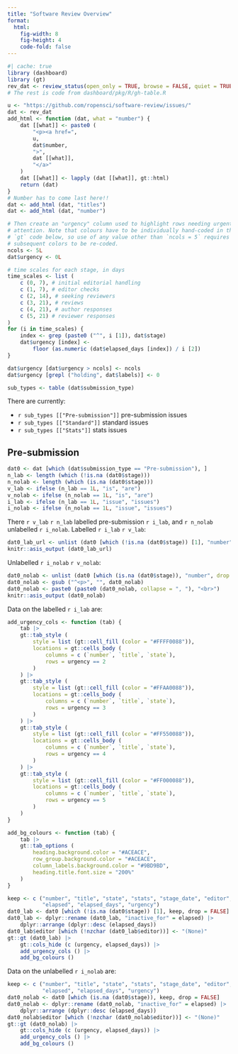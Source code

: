 ```yaml
---
title: "Software Review Overview"
format: 
  html:
    fig-width: 8
    fig-height: 4
    code-fold: false
---
```


```r
#| cache: true
library (dashboard)
library (gt)
rev_dat <- review_status(open_only = TRUE, browse = FALSE, quiet = TRUE)
# The rest is code from dashboard/pkg/R/gh-table.R
```

```r
u <- "https://github.com/ropensci/software-review/issues/"
dat <- rev_dat
add_html <- function (dat, what = "number") {
    dat [[what]] <- paste0 (
        "<p><a href=",
        u,
        dat$number,
        ">",
        dat [[what]],
        "</a>"
    )
    dat [[what]] <- lapply (dat [[what]], gt::html)
    return (dat)
}
# Number has to come last here!!
dat <- add_html (dat, "titles")
dat <- add_html (dat, "number")
```

```r
# Then create an "urgency" column used to highlight rows needing urgent
# attention. Note that colours have to be individually hand-coded in the
# `gt` code below, so use of any value other than `ncols = 5` requires the
# subsequent colors to be re-coded.
ncols <- 5L
dat$urgency <- 0L

# time scales for each stage, in days
time_scales <- list (
    c (0, 7), # initial editorial handling
    c (1, 7), # editor checks
    c (2, 14), # seeking reviewers
    c (3, 21), # reviews
    c (4, 21), # author responses
    c (5, 21) # reviewer responses
)
for (i in time_scales) {
    index <- grep (paste0 ("^", i [1]), dat$stage)
    dat$urgency [index] <-
        floor (as.numeric (dat$elapsed_days [index]) / i [2])
}

dat$urgency [dat$urgency > ncols] <- ncols
dat$urgency [grepl ("holding", dat$labels)] <- 0
```

```r
sub_types <- table (dat$submission_type)
```

There are currently:<br>

- `r sub_types [["Pre-submission"]]` pre-submission issues<br>
- `r sub_types [["Standard"]]` standard issues<br>
- `r sub_types [["Stats"]]` stats issues

## Pre-submission

```r
dat0 <- dat [which (dat$submission_type == "Pre-submission"), ]
n_lab <- length (which (!is.na (dat0$stage)))
n_nolab <- length (which (is.na (dat0$stage)))
v_lab <- ifelse (n_lab == 1L, "is", "are")
v_nolab <- ifelse (n_nolab == 1L, "is", "are")
i_lab <- ifelse (n_lab == 1L, "issue", "issues")
i_nolab <- ifelse (n_nolab == 1L, "issue", "issues")
```

There `r v_lab` `r n_lab` labelled pre-submission `r i_lab`, and `r n_nolab`
unlabelled `r i_nolab`. Labelled `r i_lab` `r v_lab`:

```r
dat0_lab_url <- unlist (dat0 [which (!is.na (dat0$stage)) [1], "number", drop = TRUE])
knitr::asis_output (dat0_lab_url)
```

Unlabelled `r i_nolab` `r v_nolab`:

```r
dat0_nolab <- unlist (dat0 [which (is.na (dat0$stage)), "number", drop = TRUE])
dat0_nolab <- gsub ("^<p>", "", dat0_nolab)
dat0_nolab <- paste0 (paste0 (dat0_nolab, collapse = ", "), "<br>")
knitr::asis_output (dat0_nolab)
```

Data on the labelled `r i_lab` are:

```r
add_urgency_cols <- function (tab) {
    tab |>
    gt::tab_style (
        style = list (gt::cell_fill (color = "#FFFF0088")),
        locations = gt::cells_body (
            columns = c (`number`, `title`, `state`),
            rows = urgency == 2
        )
    ) |>
    gt::tab_style (
        style = list (gt::cell_fill (color = "#FFAA0088")),
        locations = gt::cells_body (
            columns = c (`number`, `title`, `state`),
            rows = urgency == 3
        )
    ) |>
    gt::tab_style (
        style = list (gt::cell_fill (color = "#FF550088")),
        locations = gt::cells_body (
            columns = c (`number`, `title`, `state`),
            rows = urgency == 4
        )
    ) |>
    gt::tab_style (
        style = list (gt::cell_fill (color = "#FF000088")),
        locations = gt::cells_body (
            columns = c (`number`, `title`, `state`),
            rows = urgency == 5
        )
    )
}

add_bg_colours <- function (tab) {
    tab |>
    gt::tab_options (
        heading.background.color = "#ACEACE",
        row_group.background.color = "#ACEACE",
        column_labels.background.color = "#9BD9BD",
        heading.title.font.size = "200%"
    )
}
```


::: {style="all.initial;"}
```r
keep <- c ("number", "title", "state", "stats", "stage_date", "editor",
           "elapsed", "elapsed_days", "urgency")
dat0_lab <- dat0 [which (!is.na (dat0$stage)) [1], keep, drop = FALSE]
dat0_lab <- dplyr::rename (dat0_lab, "inactive_for" = elapsed) |>
    dplyr::arrange (dplyr::desc (elapsed_days))
dat0_lab$editor [which (!nzchar (dat0_lab$editor))] <- "(None)"
gt::gt (dat0_lab) |>
    gt::cols_hide (c (urgency, elapsed_days)) |>
    add_urgency_cols () |>
    add_bg_colours ()
```
:::


Data on the unlabelled `r i_nolab` are:

::: {style="all.initial;"}
```r
keep <- c ("number", "title", "state", "stats", "stage_date", "editor",
           "elapsed", "elapsed_days", "urgency")
dat0_nolab <- dat0 [which (is.na (dat0$stage)), keep, drop = FALSE]
dat0_nolab <- dplyr::rename (dat0_nolab, "inactive_for" = elapsed) |>
    dplyr::arrange (dplyr::desc (elapsed_days))
dat0_nolab$editor [which (!nzchar (dat0_nolab$editor))] <- "(None)"
gt::gt (dat0_nolab) |>
    gt::cols_hide (c (urgency, elapsed_days)) |>
    add_urgency_cols () |>
    add_bg_colours ()
```
:::



